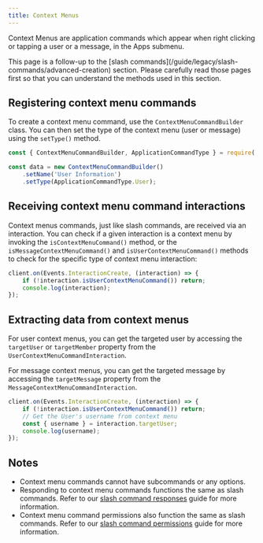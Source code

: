 ```yaml
---
title: Context Menus
---
```


Context Menus are application commands which appear when right clicking or tapping a user or a message, in the Apps submenu.

<Callout>
    This page is a follow-up to the [slash commands](/guide/legacy/slash-commands/advanced-creation) section. Please carefully read those pages first so that you can understand the methods used in this section.
</Callout>

## Registering context menu commands

To create a context menu command, use the `ContextMenuCommandBuilder` class. You can then set the type of the context menu (user or message) using the `setType()` method.

```js
const { ContextMenuCommandBuilder, ApplicationCommandType } = require('discord.js');

const data = new ContextMenuCommandBuilder()
	.setName('User Information')
	.setType(ApplicationCommandType.User);
```

## Receiving context menu command interactions

Context menus commands, just like slash commands, are received via an interaction. You can check if a given interaction is a context menu by invoking the `isContextMenuCommand()` method, or the `isMessageContextMenuCommand()` and `isUserContextMenuCommand()` methods to check for the specific type of context menu interaction:

```js
client.on(Events.InteractionCreate, (interaction) => {
	if (!interaction.isUserContextMenuCommand()) return;
	console.log(interaction);
});
```

## Extracting data from context menus

For user context menus, you can get the targeted user by accessing the `targetUser` or `targetMember` property from the `UserContextMenuCommandInteraction`.

For message context menus, you can get the targeted message by accessing the `targetMessage` property from the `MessageContextMenuCommandInteraction`.

```js {4}
client.on(Events.InteractionCreate, (interaction) => {
	if (!interaction.isUserContextMenuCommand()) return;
	// Get the User's username from context menu
	const { username } = interaction.targetUser;
	console.log(username);
});
```

## Notes

- Context menu commands cannot have subcommands or any options.
- Responding to context menu commands functions the same as slash commands. Refer to our [slash command responses](/guide/legacy/slash-commands/response-methods) guide for more information.
- Context menu command permissions also function the same as slash commands. Refer to our [slash command permissions](/guide/legacy/slash-commands/permissions) guide for more information.
